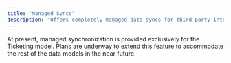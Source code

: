 ```yaml
---
title: "Managed Syncs"
description: "Offers completely managed data syncs for third-party integrations."
---
```


At present, managed synchronization is provided exclusively for the Ticketing model. Plans are underway to extend this feature to accommodate the rest of the data models in the near future.
